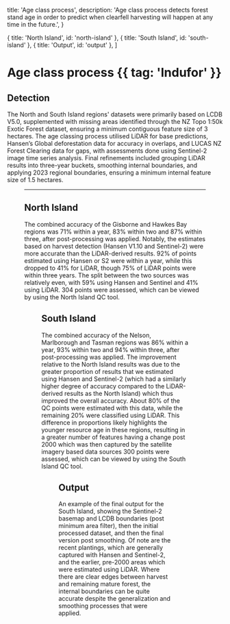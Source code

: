 
  title: 'Age class process',
  description:
    'Age class process detects forest stand age in order to predict when clearfell harvesting will happen at any time in the future.',
}

  { title: 'North Island', id: 'north-island' },
  { title: 'South Island', id: 'south-island' },
  { title: 'Output', id: 'output' },
]

# Age class process {{ tag: 'Indufor' }}

## Detection

The North and South Island regions' datasets were primarily based on LCDB V5.0, supplemented with missing areas identified through the NZ Topo 1:50k Exotic Forest dataset, ensuring a minimum contiguous feature size of 3 hectares. The age classing process utilised LiDAR for base predictions, Hansen’s Global deforestation data for accuracy in overlaps, and LUCAS NZ Forest Clearing data for gaps, with assessments done using Sentinel-2 image time series analysis. Final refinements included grouping LiDAR results into three-year buckets, smoothing internal boundaries, and applying 2023 regional boundaries, ensuring a minimum internal feature size of 1.5 hectares.

<Figure src={ageClassProcess} srcDark={ageClassProcessDark} alt="Age class process." caption="Age class process diagram." />

***

## North Island

The combined accuracy of the Gisborne and Hawkes Bay regions was 71% within a year, 83% within two and 87% within three, after post-processing was applied. Notably, the estimates based on harvest detection (Hansen V1.10 and Sentinel-2) were more accurate than the LiDAR-derived results. 92% of points estimated using Hansen or S2 were within a year, while this dropped to 41% for LiDAR, though 75% of LiDAR points were within three years. The split between the two sources was relatively even, with 59% using Hansen and Sentinel and 41% using LiDAR. 304 points were assessed, which can be viewed by using the North Island QC tool.

<Figure src={northIsland} alt="North Island age accuracy." />

## South Island

The combined accuracy of the Nelson, Marlborough and Tasman regions was 86% within a year, 93% within two and 94% within three, after post-processing was applied. The improvement relative to the North Island results was due to the greater proportion of results that we estimated using Hansen and Sentinel-2 (which had a similarly higher degree of accuracy compared to the LiDAR-derived results as the North Island) which thus improved the overall accuracy. About 80% of the QC points were estimated with this data, while the remaining 20% were classified using LiDAR. This difference in proportions likely highlights the younger resource age in these regions, resulting in a greater number of features having a change post 2000 which was then captured by the satellite imagery based data sources 300 points were assessed, which can be viewed by using the South Island QC tool.

<Figure src={southIsland} alt="South Island age accuracy." />

## Output

An example of the final output for the South Island, showing the Sentinel-2 basemap and LCDB boundaries (post minimum area filter), then the initial processed dataset, and then the final version post smoothing. Of note are the recent plantings, which are generally captured with Hansen and Sentinel-2, and the earlier, pre-2000 areas which were estimated using LiDAR. Where there are clear edges between harvest and remaining mature forest, the internal boundaries can be quite accurate despite the generalization and smoothing processes that were applied.

<Figure src={output} alt="Early output example visualisation for the South Island." caption="Contains modified Copernicus Sentinel data 2023, processed in Google Earth Engine." />
